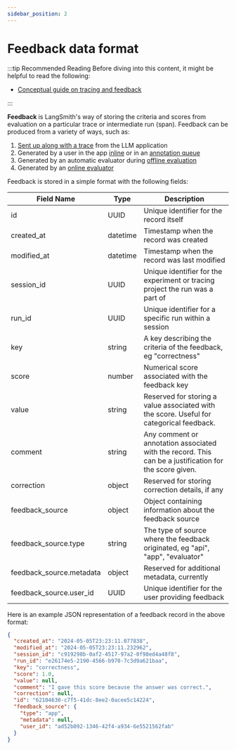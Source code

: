```yaml
---
sidebar_position: 2
---
```


# Feedback data format

:::tip Recommended Reading
Before diving into this content, it might be helpful to read the following:

- [Conceptual guide on tracing and feedback](../../observability/concepts)

:::

**Feedback** is LangSmith's way of storing the criteria and scores from evaluation on a particular trace or intermediate run (span).
Feedback can be produced from a variety of ways, such as:

1. [Sent up along with a trace](../../how_to_guides/human_feedback/attach_user_feedback) from the LLM application
2. Generated by a user in the app [inline](../../how_to_guides/human_feedback/annotate_traces_inline) or in an [annotation queue](../../how_to_guides/human_feedback/annotation_queues)
3. Generated by an automatic evaluator during [offline evaluation](../../how_to_guides/evaluation/evaluate_llm_application)
4. Generated by an [online evaluator](../../how_to_guides/monitoring/online_evaluations)

Feedback is stored in a simple format with the following fields:

| Field Name               | Type     | Description                                                                                            |
| ------------------------ | -------- | ------------------------------------------------------------------------------------------------------ |
| id                       | UUID     | Unique identifier for the record itself                                                                |
| created_at               | datetime | Timestamp when the record was created                                                                  |
| modified_at              | datetime | Timestamp when the record was last modified                                                            |
| session_id               | UUID     | Unique identifier for the experiment or tracing project the run was a part of                          |
| run_id                   | UUID     | Unique identifier for a specific run within a session                                                  |
| key                      | string   | A key describing the criteria of the feedback, eg "correctness"                                        |
| score                    | number   | Numerical score associated with the feedback key                                                       |
| value                    | string   | Reserved for storing a value associated with the score. Useful for categorical feedback.               |
| comment                  | string   | Any comment or annotation associated with the record. This can be a justification for the score given. |
| correction               | object   | Reserved for storing correction details, if any                                                        |
| feedback_source          | object   | Object containing information about the feedback source                                                |
| feedback_source.type     | string   | The type of source where the feedback originated, eg "api", "app", "evaluator"                         |
| feedback_source.metadata | object   | Reserved for additional metadata, currently                                                            |
| feedback_source.user_id  | UUID     | Unique identifier for the user providing feedback                                                      |

Here is an example JSON representation of a feedback record in the above format:

```json
{
  "created_at": "2024-05-05T23:23:11.077838",
  "modified_at": "2024-05-05T23:23:11.232962",
  "session_id": "c919298b-0af2-4517-97a2-0f98ed4a48f8",
  "run_id": "e26174e5-2190-4566-b970-7c3d9a621baa",
  "key": "correctness",
  "score": 1.0,
  "value": null,
  "comment": "I gave this score because the answer was correct.",
  "correction": null,
  "id": "62104630-c7f5-41dc-8ee2-0acee5c14224",
  "feedback_source": {
    "type": "app",
    "metadata": null,
    "user_id": "ad52b092-1346-42f4-a934-6e5521562fab"
  }
}
```
